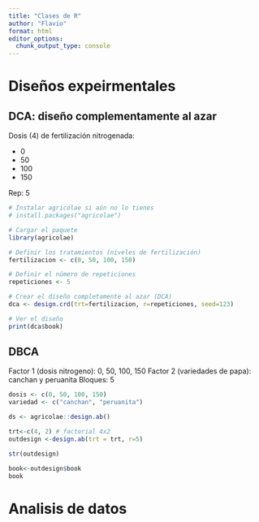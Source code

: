 ```yaml
---
title: "Clases de R"
author: "Flavio"
format: html
editor_options: 
  chunk_output_type: console
---
```


# Diseños expeirmentales

## DCA: diseño complementamente al azar

Dosis (4) de fertilización nitrogenada:

- 0
- 50
- 100
- 150

Rep: 5

```r
# Instalar agricolae si aún no lo tienes
# install.packages("agricolae")

# Cargar el paquete
library(agricolae)

# Definir los tratamientos (niveles de fertilización)
fertilizacion <- c(0, 50, 100, 150)

# Definir el número de repeticiones
repeticiones <- 5

# Crear el diseño completamente al azar (DCA)
dca <- design.crd(trt=fertilizacion, r=repeticiones, seed=123)

# Ver el diseño
print(dca$book)
```

## DBCA

Factor 1 (dosis nitrogeno): 0, 50, 100, 150
Factor 2 (variedades de papa): canchan y peruanita
Bloques: 5

```r
dosis <- c(0, 50, 100, 150)
variedad <- c("canchan", "peruanita")

ds <- agricolae::design.ab()

trt<-c(4, 2) # factorial 4x2
outdesign <-design.ab(trt = trt, r=5)

str(outdesign)

book<-outdesign$book
book
```


# Analisis de datos

